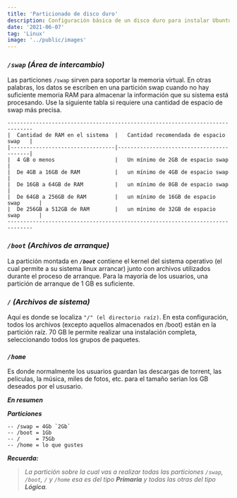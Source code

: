```yaml
---
title: 'Particionado de disco duro'
description: Configuración básica de un disco duro para instalar Ubuntu
date: '2021-06-07'
tag: 'Linux'
image: '../public/images'
---
```


### ***`/swap` (Área de intercambio)***

Las particiones `/swap` sirven para soportar la memoria virtual. En otras palabras, los datos se escriben en una partición swap cuando no hay suficiente memoria RAM para almacenar la información que su sistema está procesando. Use la siguiente tabla si requiere una cantidad de espacio de swap más precisa.

    ------------------------------------------------------------------------------
    |  Cantidad de RAM en el sistema  |   Cantidad recomendada de espacio swap   |
    |---------------------------------|------------------------------------------|
    |  4 GB o menos                   |   Un mínimo de 2GB de espacio swap       |
    |  De 4GB a 16GB de RAM           |   un mínimo de 4GB de espacio swap       |
    |  De 16GB a 64GB de RAM          |   un mínimo de 8GB de espacio swap       |
    |  De 64GB a 256GB de RAM         |   un mínimo de 16GB de espacio swap      |
    |  De 256GB a 512GB de RAM        |   un mínimo de 32GB de espacio swap      |
    ------------------------------------------------------------------------------

### ***`/boot` (Archivos de arranque)***

La partición montada en ***`/boot`*** contiene el kernel del sistema operativo (el cual permite a su sistema linux arrancar) junto con archivos utilizados durante el proceso de arranque. Para la mayoría de los usuarios, una partición de arranque de 1 GB es suficiente.

### ***`/` (Archivos de sistema)***

Aquí es donde se localiza `"/" (el directorio raíz)`. En esta configuración, todos los archivos (excepto aquellos almacenados en /boot) están en la partición raíz. 70 GB le permite realizar una instalación completa, seleccionando todos los grupos de paquetes.

### ***`/home`***

Es donde normalmente los usuarios guardan las descargas de torrent, las peliculas, la música, miles de fotos, etc. para el tamaño serian los GB deseados por el ususario. 


***En resumen***

_**Particiones**_

    -- /swap = 4Gb `2Gb`
    -- /boot = 1Gb
    -- /     = 75Gb
    -- /home = lo que gustes

_**Recuerda:**_ 
> _La partición sobre la cual vas a realizar todas las particiones `/swap`, `/boot`, `/` y `/home` esa es del tipo ***Primaria*** y todas las otras del tipo ***Lógica***._